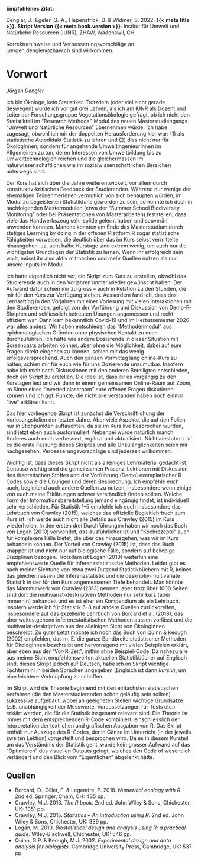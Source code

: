 ::: {.content-visible when-format="html"}
**Empfohlenes Zitat:**

Dengler, J., Egeler, G.-A., Hepenstrick, D. & Widmer, S. 2022.  **{{< meta title >}}. Skript Version {{< meta book.version >}}**. Institut für Umwelt und Natürliche Resourcen (IUNR), ZHAW, Wädenswil, CH.

Korrekturhinweise und Verbesserungsvorschläge an juergen.dengler\@zhaw.ch sind willkommen.
:::

# Vorwort {.unnumbered}

*Jürgen Dengler*

Ich bin Ökologe, kein Statistiker. Trotzdem (oder vielleicht gerade deswegen) wurde ich vor gut drei Jahren, als ich am IUNR als Dozent und Leiter der Forschungsgruppe Vegetationsökologie gefragt, ob ich nicht den Statistikteil im "Research Methods"-Modul des neuen Masterstudiengangs "Umwelt und Natürliche Resourcen" übernehmen würde. Ich habe zugesagt, obwohl ich mir der doppelten Herausforderung klar war: (1) als statistische Autodidakt Statistik zu lehren und (2) dies nicht nur für ÖkologInnen, sondern für angehende UmweltingenieurInnen im Allgemeinen zu tun, deren Interessen von Umweltbildung bis zu Umwelttechnologien reichen und die gleichermassen im naturwissenschaftlichen wie im sozialwissenschaftlichen Bereichen unterwegs sind.

Der Kurs hat sich über die Jahre weiterentwickelt, vor allem durch konstruktiv-kritisches Feedback der Studierenden. Während nur wenige der ehemaligen TeilnehmerInnen vermutlich von sich behaupten würden, im Modul zu begeisterten Statistikfans geworden zu sein, so konnte ich doch in nachfolgenden Mastermodulen (etwa der "Summer School Biodiversity Monitoring" oder bei Präsentationen von Masterarbeiten) feststellen, dass viele das Handwerkszeug sehr solide gelernt haben und souverän anwenden konnten. Manche konnten am Ende des Masterstudium durch stetiges Learning by doing in der offenen Plattform R sogar statistische Fähigkeiten vorweisen, die deutlich über das im Kurs selbst vermittelte hinausgehen. Ja, acht halbe Kurstage sind extrem wenig, um auch nur die wichtigsten Grundlagen der Statistik zu lernen. Wenn ihr erfolgreich sein wollt, müsst ihr also aktiv mitmachen und mehr Quellen nutzen als nur unsere Inputs im Modul.

Ich hatte eigentlich nicht vor, ein Skript zum Kurs zu erstellen, obwohl das Studierende auch in den Vorjahren immer wieder gewünscht haben. Der Aufwand dafür schien mir zu gross -- auch in Relation zu den Stunden, die mir für den Kurs zur Verfügung stehen. Ausserdem fand ich, dass das Lernsetting in den Vorjahren mit einer Vorlesung mit vielen Interaktionen mit den Studierenden, gefolgt von der Vorführung und Diskussion von Demo-R-Skripten und schliesslich betreuten Übungen angemessen und recht effizient war. Dann kam bekanntlich Covid-19 und im Herbstsemester 2020 war alles anders. Wir haben entschieden das "Methodenmodul" aus epidemologischen Gründen ohne physischen Kontakt zu euch durchzuführen. Ich hätte wie andere Dozierende in dieser Situation mit Screencasts arbeiten können, aber ohne die Möglichkeit, dabei auf eure Fragen direkt eingehen zu können, schien mir das wenig erfolgsversprechend. Auch den ganzen Vormittag lang online-Kurs zu halten, schien mir für euch wie für uns Dozierende unzumutbar. Insofern habe ich mich nach Diskussionen mit den anderen Beteiligten entschieden, doch ein Skript zu erstellen. Die Idee ist, dass ihr es vorgängig zu den Kurstagen lest und wir dann in einem gemeinsamen Online-Raum auf Zoom, im Sinne eines "inverted classroom" eure offenen Fragen diskutieren können und ich ggf. Punkte, die nicht alle verstanden haben noch einmal "live" erklären kann.

Das hier vorliegende Skript ist zunächst die Verschriftlichung der Vorlesungsfolien der letzten Jahre. Aber viele Aspekte, die auf den Folien nur in Stichpunkten auftauchten, da sie im Kurs live besprochen wurden, sind jetzt eben auch ausformuliert. Nebenbei wurde natürlich manch Anderes auch noch verbessert, ergänzt und aktualisiert. Nichtsdestotrotz ist es die erste Fassung dieses Skriptes und alle Unzulänglichkeiten seien mir nachgesehen. Verbesserungsvorschläge sind jederzeit willkommen.

Wichtig ist, dass dieses Skript nicht als alleiniges Lehrmaterial gedacht ist. Genauso wichtig sind die gemeinsamen Präsenz-Lektionen mit Diskussion des theoretischen Stoffes und der Vorführung (Demo) exemplarischer R-Codes sowie die Übungen und deren Besprechung. Ich empfehle euch auch, begleitend auch andere Quellen zu nutzen, insbesondere wenn einige von euch meine Erklärungen schwer verständlich finden sollten. Welche Form der Informationsbereitstellung jemand eingängig findet, ist individuell sehr verschieden. Für Statistik 1--5 empfehle ich euch insbesondere das Lehrbuch von Crawley (2015), welches das offizielle Begleitlehrbuch zum Kurs ist. Ich werde auch nicht alle Details aus Crawley (2015) im Kurs wiederholen. In den ersten drei Durchführungen haben wir noch das Buch von Logan (2010) verwendet, das ausführlicher ist und "Kochrezepte" auch für komplexere Fälle bietet, die über das hinausgehen, was wir im Kurs behandeln können. Der Vorteil von Crawley (2015) ist, dass das Buch knapper ist und nicht nur auf biologische Fälle, sondern auf beliebige Disziplinen bezogen. Trotzdem ist Logan (2010) weiterhin eine empfehlenswerte Quelle für inferenzstatistische Methoden. Leider gibt es nach meiner Sichtung von etwa zwei Dutzend Statistikbüchern mit R, keines das gleichermassen die Inferenzstatistik und die deskriptiv-multivariate Statistik in der für den Kurs angemessenen Tiefe behandelt. Man könnte das Mammutwerk von Crawley (2013) nennen, aber trotz über 1000 Seiten sind dort die multivariat-deskriptiven Methoden nur sehr kurz (aber immerhin) behandelt und es ist eher ein Kompendium als ein Lehrbuch. Insofern werde ich für Statistik 6--8 auf andere Quellen zurückgreifen, insbesondere auf das exzellente Lehrbuch von Borcard et al. (2018), das aber weitestgehend inferenzstatistischen Methoden aussen vorlässt und die multivariat-deskriptiven aus der alleinigen Sicht von ÖkologInnen beschreibt. Zu guter Letzt möchte ich noch das Buch von Quinn & Keough (2002) empfehlen, das m. E. die ganze Bandbreite statistischer Methoden für ÖkologInnen beschreibt und hervorragend mit vielen Beispielen erklärt, aber eben aus der "Vor-R-Zeit", mithin ohne Beispiel-Code. Da nahezu alle aus meiner Sicht empfehlenswerten aktuellen Statistikbücher auf Englisch sind, dieses Skript jedoch auf Deutsch, habe ich im Skript wichtige Fachtermini in beiden Sprachen angegeben (Englisch ist dann *kursiv*), um eine leichtere Verknüpfung zu schaffen.

Im Skript wird die Theorie beginnend mit den einfachsten statistischen Verfahren (die den Masterstudierenden schon geläufig sein sollten) sukzessive aufgebaut, wobei an geeigneten Stellen wichtige Grundsätze (z.B. unabhängigkeit der Messwerte, Voraussetzungen für Tests etc.) erklärt werden, die für die Statistik insgesamt relevant sind. Die Theorie ist immer mit dem entsprechenden R-Code kombiniert, einschliesslich der Interpretation der textlichen und grafischen Ausgaben von R. Das Skript enthält nur Auszüge des R-Codes, der in Gänze im Unterricht (in der jeweils zweiten Lektion) vorgestellt und besprochen wird. Da es in diesem Kursteil um das Verständnis der Statistik geht, wurde kein grosser Aufwand auf das "Optimieren" des visuellen Outputs gelegt, welches den Code of wesentlich verlängert und den Blick vom "Eigentlichen" abgelenkt hätte.

## Quellen

- Borcard, D., Gillet, F. & Legendre, P. 2018. *Numerical ecology with R*. 2nd ed. Springer, Cham, CH: 435 pp.
- Crawley, M.J. 2013. *The R book*. 2nd ed. John Wiley & Sons, Chichester, UK: 1051 pp.
- Crawley, M.J. 2015. *Statistics -- An introduction using R*. 2nd ed. John Wiley & Sons, Chichester, UK: 339 pp.
- Logan, M. 2010. *Biostatistical design and analysis using R: a practical guide*. Wiley-Blackwell, Chichester, UK: 546 pp.
- Quinn, G.P. & Keough, M.J. 2002. *Experimental design and data analysis for biologists*. Cambridge University Press, Cambridge, UK: 537 pp.
